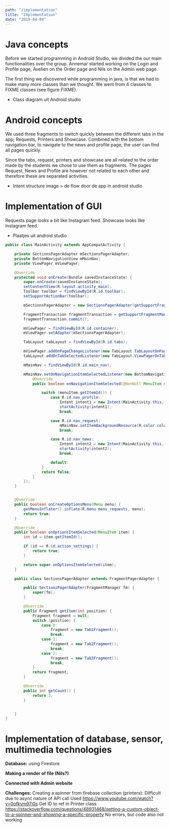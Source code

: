 ```yaml
---
path: "/implementation"
title: "Implementation"
date: "2019-04-04"
---
```


# Java concepts

Before we started programming in Android Studio, we divided the our main functionalities over the group. Annemar started working on the Login and Profile page, Avelien on the Order page and Nils on the Admin web page.

The first thing we discovered while programming in java, is that we had to make many more classes than we thought. We went from 4 classes to FIXME classes (see figure FIXME).

- Class diagram uit Android studio

# Android concepts

We used three fragments to switch quickly between the different tabs in the app; Requests, Printers and Showcase. Combined with the bottom navigation bar, to navigate to the news and profile page, the user can find all pages quickly.

Since the tabs, request, printers and showcase are all related to the order made by the students we chose to use them as fragments. The pages Request, News and Profile are however not related to each other and therefore these are separated activities.

- Intent structure image > de flow door de app in android studio

# Implementation of GUI

Requests page looks a bit like Instagram feed.
Showcase looks like Instagram feed.

- Plaatjes uit android studio

```java
public class MainActivity extends AppCompatActivity {

    private SectionsPagerAdapter mSectionsPagerAdapter;
    private BottomNavigationView mMainNav;
    private ViewPager mViewPager;

    @Override
    protected void onCreate(Bundle savedInstanceState) {
        super.onCreate(savedInstanceState);
        setContentView(R.layout.activity_main);
        Toolbar toolbar = findViewById(R.id.toolbar);
        setSupportActionBar(toolbar);

        mSectionsPagerAdapter = new SectionsPagerAdapter(getSupportFragmentManager());

        FragmentTransaction fragmentTransaction = getSupportFragmentManager().beginTransaction();
        fragmentTransaction.commit();

        mViewPager = findViewById(R.id.container);
        mViewPager.setAdapter(mSectionsPagerAdapter);

        TabLayout tabLayout = findViewById(R.id.tabs);

        mViewPager.addOnPageChangeListener(new TabLayout.TabLayoutOnPageChangeListener(tabLayout));
        tabLayout.addOnTabSelectedListener(new TabLayout.ViewPagerOnTabSelectedListener(mViewPager));

        mMainNav = findViewById(R.id.main_nav);

        mMainNav.setOnNavigationItemSelectedListener(new BottomNavigationView.OnNavigationItemSelectedListener() {
            @Override
            public boolean onNavigationItemSelected(@NonNull MenuItem menuItem) {

                switch (menuItem.getItemId()) {
                    case R.id.nav_profile:
                        Intent intent1 = new Intent(MainActivity.this, Profile.class);
                        startActivity(intent1);
                        break;

                    case R.id.nav_request:
                        mMainNav.setItemBackgroundResource(R.color.colorPrimary);
                        break;

                    case R.id.nav_news:
                        Intent intent2 = new Intent(MainActivity.this, News.class);
                        startActivity(intent2);
                        break;

                    default:
                }
                return false;
            }
        });
    }


    @Override
    public boolean onCreateOptionsMenu(Menu menu) {
        getMenuInflater().inflate(R.menu.menu_requests, menu);
        return true;
    }

    @Override
    public boolean onOptionsItemSelected(MenuItem item) {
        int id = item.getItemId();

        if (id == R.id.action_settings) {
            return true;
        }

        return super.onOptionsItemSelected(item);
    }

    public class SectionsPagerAdapter extends FragmentPagerAdapter {

        public SectionsPagerAdapter(FragmentManager fm) {
            super(fm);
        }

        @Override
        public Fragment getItem(int position) {
            Fragment fragment = null;
            switch (position) {
                case 0:
                    fragment = new Tab1Fragment();
                    break;
                case 1:
                    fragment = new Tab2Fragment();
                    break;
                case 2:
                    fragment = new Tab3Fragment();
                    break;
            }
            return fragment;
        }

        @Override
        public int getCount() {
            return 3;
        }


    }
}
```

# Implementation of database, sensor, multimedia technologies

**Database:** using Firestore

**Making a render of file (Nils?)**

**Connected with Admin website**

**Challenges:**
Creating a spinner from firebase collection (printers):
Difficult due to async nature of API call
Used https://www.youtube.com/watch?v=0ofkvm97i0s
Get ID to ref in Printer class https://stackoverflow.com/questions/48931468/setting-a-custom-object-to-a-spinner-and-showing-a-specific-property
No errors, but code also not working
